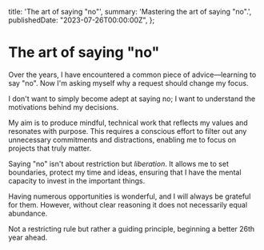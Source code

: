   title: 'The art of saying "no"',
  summary: 'Mastering the art of saying "no".',
  publishedDate: "2023-07-26T00:00:00Z",
};

# The art of saying "no"

Over the years, I have encountered a common piece of advice—learning to say "no". Now I'm asking myself why a request should change my focus.

I don't want to simply become adept at saying no; I want to understand the motivations behind my decisions.

My aim is to produce mindful, technical work that reflects my values and resonates with purpose. This requires a conscious effort to filter out any unnecessary commitments and distractions, enabling me to focus on projects that truly matter.

Saying "no" isn't about restriction but _liberation_. It allows me to set boundaries, protect my time and ideas, ensuring that I have the mental capacity to invest in the important things.

Having numerous opportunities is wonderful, and I will always be grateful for them. However, without clear reasoning it does not necessarily equal abundance.

Not a restricting rule but rather a guiding principle, beginning a better 26th year ahead.
